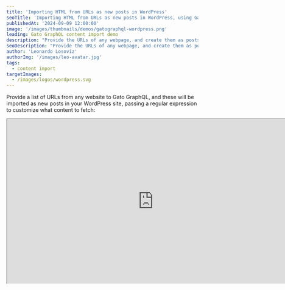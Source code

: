 ```yaml
---
title: 'Importing HTML from URLs as new posts in WordPress'
seoTitle: 'Importing HTML from URLs as new posts in WordPress, using Gato GraphQL'
publishedAt: '2024-09-09 12:00:00'
image: '/images/thumbnails/demos/gatographql-wordpress.png'
leading: Gato GraphQL content import demo
description: "Provide the URLs of any webpage, and create them as posts in your WordPress site."
seoDescription: "Provide the URLs of any webpage, and create them as posts in your WordPress site, by using Gato GraphQL."
author: 'Leonardo Losoviz'
authorImg: '/images/leo-avatar.jpg'
tags:
  - content import
targetImages:
  - /images/logos/wordpress.svg
---
```


Provide a list of URLs from any website to Gato GraphQL, and these will be imported as new posts in your WordPress site, passing a regular expression to customize what content to fetch:

<div className="aspect-video lg:-ml-32 lg:-mr-32">
  <iframe
    className="w-full h-full"
    src="https://www.youtube.com/embed/oiWqNWY3Of8"
    title="Importing HTML from URLs as new posts in WordPress"
    width="768"
    height="432"
    allow="accelerometer; autoplay; clipboard-write; encrypted-media; gyroscope; picture-in-picture; web-share"
    allowFullScreen
  >
  </iframe>
</div>
